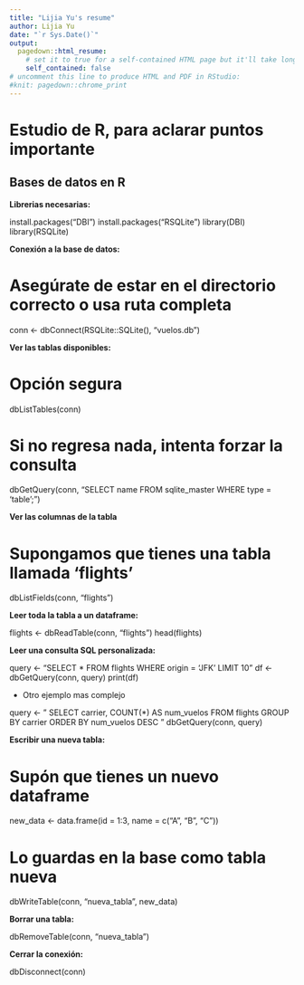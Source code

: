 ```yaml
---
title: "Lijia Yu's resume"
author: Lijia Yu
date: "`r Sys.Date()`"
output:
  pagedown::html_resume:
    # set it to true for a self-contained HTML page but it'll take longer to render
    self_contained: false
# uncomment this line to produce HTML and PDF in RStudio:
#knit: pagedown::chrome_print
---
```


# Estudio de R, para aclarar puntos importante

## Bases de datos en R 

**Librerias necesarias:**

install.packages("DBI")
install.packages("RSQLite")
library(DBI)
library(RSQLite)


**Conexión a la base de datos:**

# Asegúrate de estar en el directorio correcto o usa ruta completa
conn <- dbConnect(RSQLite::SQLite(), "vuelos.db")

**Ver las tablas disponibles:**

# Opción segura
dbListTables(conn)

# Si no regresa nada, intenta forzar la consulta
dbGetQuery(conn, "SELECT name FROM sqlite_master WHERE type = 'table';")


**Ver las columnas de la tabla**

# Supongamos que tienes una tabla llamada 'flights'
dbListFields(conn, "flights")

**Leer toda la tabla a un dataframe:**

flights <- dbReadTable(conn, "flights")
head(flights)

**Leer una consulta SQL personalizada:**

query <- "SELECT * FROM flights WHERE origin = 'JFK' LIMIT 10"
df <- dbGetQuery(conn, query)
print(df)


+ Otro ejemplo mas complejo 
  

query <- "
  SELECT carrier, COUNT(*) AS num_vuelos
  FROM flights
  GROUP BY carrier
  ORDER BY num_vuelos DESC
"
dbGetQuery(conn, query)

**Escribir una nueva tabla:**

# Supón que tienes un nuevo dataframe
new_data <- data.frame(id = 1:3, name = c("A", "B", "C"))

# Lo guardas en la base como tabla nueva
dbWriteTable(conn, "nueva_tabla", new_data)

 **Borrar una tabla:**

 dbRemoveTable(conn, "nueva_tabla")

**Cerrar la conexión:**

dbDisconnect(conn)






